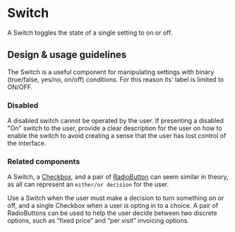 
<Meta title="Components/Selections/Switch" />

# Switch

A Switch toggles the state of a single setting to on or off.

## Design & usage guidelines

The Switch is a useful component for manipulating settings with binary
(true/false, yes/no, on/off) conditions. For this reason its' label is limited
to ON/OFF.

### Disabled

A disabled switch cannot be operated by the user. If presenting a disabled "On"
switch to the user, provide a clear description for the user on how to enable
the switch to avoid creating a sense that the user has lost control of the
interface.

<Canvas>
  <Switch value={false} ariaLabel="Visible to clients" disabled={true} />
</Canvas>

### Related components

A Switch, a [Checkbox](../?path=/docs/components-selections-checkbox--docs), and
a pair of
[RadioButton](../?path=/docs/components-forms-and-inputs-radiogroup--docs) can
seem similar in theory, as all can represent an `either/or decision` for the
user.

Use a Switch when the user must make a decision to turn something on or off, and
a single Checkbox when a user is opting in to a choice. A pair of RadioButtons
can be used to help the user decide between two discrete options, such as “fixed
price” and “per visit” invoicing options.

